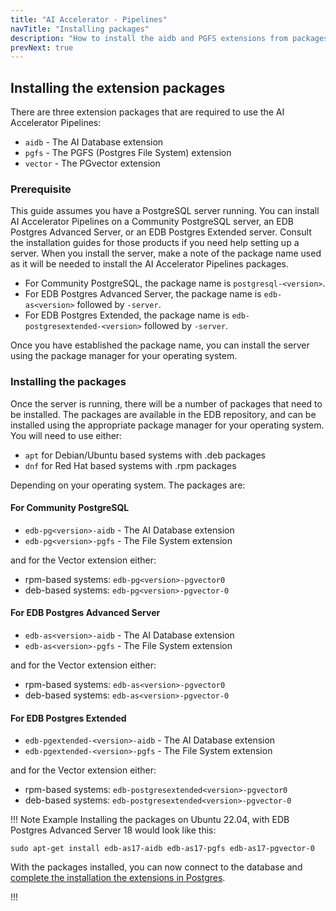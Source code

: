 ```yaml
---
title: "AI Accelerator - Pipelines"
navTitle: "Installing packages"
description: "How to install the aidb and PGFS extensions from packages."
prevNext: true
---
```


## Installing the extension packages

There are three extension packages that are required to use the AI Accelerator Pipelines:

- `aidb` - The AI Database extension
- `pgfs` - The PGFS (Postgres File System) extension
- `vector` - The PGvector extension

### Prerequisite

This guide assumes you have a PostgreSQL server running. You can install AI Accelerator Pipelines on a Community PostgreSQL server, an EDB Postgres Advanced Server, or an EDB Postgres Extended server. Consult the installation guides for those products if you need help setting up a server. When you install the server, make a note of the package name used as it will be needed to install the AI Accelerator Pipelines packages.

- For Community PostgreSQL, the package name is `postgresql-<version>`.
- For EDB Postgres Advanced Server, the package name is `edb-as<version>` followed by `-server`.
- For EDB Postgres Extended, the package name is `edb-postgresextended-<version>` followed by `-server`.

Once you have established the package name, you can install the server using the package manager for your operating system.

### Installing the packages

Once the server is running, there will be a number of packages that need to be installed. The packages are available in the EDB repository, and can be installed using the appropriate package manager for your operating system. You will need to use either:

- `apt` for Debian/Ubuntu based systems with .deb packages
- `dnf` for Red Hat based systems with .rpm packages

Depending on your operating system. The packages are:

#### For Community PostgreSQL

- `edb-pg<version>-aidb` - The AI Database extension
- `edb-pg<version>-pgfs` - The File System extension

and for the Vector extension either:

- rpm-based systems: `edb-pg<version>-pgvector0`
- deb-based systems: `edb-pg<version>-pgvector-0`

#### For EDB Postgres Advanced Server

- `edb-as<version>-aidb` - The AI Database extension
- `edb-as<version>-pgfs` - The File System extension

and for the Vector extension either:

- rpm-based systems: `edb-as<version>-pgvector0`
- deb-based systems: `edb-as<version>-pgvector-0`

#### For EDB Postgres Extended

- `edb-pgextended-<version>-aidb` - The AI Database extension
- `edb-pgextended-<version>-pgfs` - The File System extension

and for the Vector extension either:

- rpm-based systems: `edb-postgresextended<version>-pgvector0`
- deb-based systems: `edb-postgresextended<version>-pgvector-0`


!!! Note Example
Installing the packages on Ubuntu 22.04, with EDB Postgres Advanced Server 18 would look like this:

```shell
sudo apt-get install edb-as17-aidb edb-as17-pgfs edb-as17-pgvector-0
```

With the packages installed, you can now connect to the database and [complete the installation the extensions in Postgres](complete).

!!!
